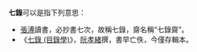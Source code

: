 '''七錄'''可以是指下列意思：

* [[張溥|張溥]]讀書，必抄書七次，故稱七錄，齋名稱“七錄齋”。
* 《[[七錄_(目錄學)|七錄 (目錄學)]]》，[[阮孝緒|阮孝緒]]撰，書早亡佚，今僅存輯本。

{{disambig|cat=二字作品消歧义}}